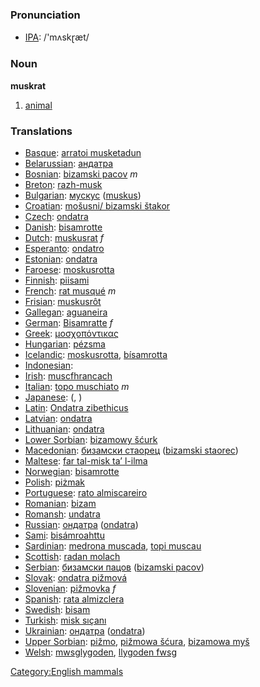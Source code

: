 === Pronunciation ===
*[[w:IPA|IPA]]: /'mʌskɽæt/

=== Noun ===

'''muskrat'''

# [[animal]]

=== Translations ===

*[[Basque]]: [[arratoi musketadun]]
*[[Belarussian]]: [[андатра]]
*[[Bosnian]]: [[bizamski pacov]] ''m''
*[[Breton]]: [[razh-musk]]
*[[Bulgarian]]: [[мускус]] ([[muskus]])
*[[Croatian]]: [[mošusni/ bizamski štakor]]
*[[Czech]]: [[ondatra]]
*[[Danish]]: [[bisamrotte]]
*[[Dutch]]: [[muskusrat]] ''f''
*[[Esperanto]]: [[ondatro]]
*[[Estonian]]: [[ondatra]]
*[[Faroese]]: [[moskusrotta]]
*[[Finnish]]: [[piisami]]
*[[French]]: [[rat musqué]] ''m''
*[[Frisian]]: [[muskusrôt]]
*[[Gallegan]]: [[aguaneira]]
*[[German]]: [[Bisamratte]] ''f''
*[[Greek]]: [[μοσχοπόντικας]] '' ''
*[[Hungarian]]: [[pézsma]]
*[[Icelandic]]: [[moskusrotta]], [[bísamrotta]]
*[[Indonesian]]: [[]]
*[[Irish]]: [[muscfhrancach]]
*[[Italian]]: [[topo muschiato]] ''m''
*[[Japanese]]: [[]] ([[]], )
*[[Latin]]: [[Ondatra zibethicus]] '' ''
*[[Latvian]]: [[ondatra]]
*[[Lithuanian]]: [[ondatra]]
*[[Lower Sorbian]]: [[bizamowy šćurk]]
*[[Macedonian]]: [[бизамски стаорец]] ([[bizamski staorec]])
*[[Maltese]]: [[far tal-misk ta’ l-ilma]]
*[[Norwegian]]: [[bisamrotte]]
*[[Polish]]: [[piżmak]] '' ''
*[[Portuguese]]: [[rato almiscareiro]]
*[[Romanian]]: [[bizam]]
*[[Romansh]]: [[undatra]]
*[[Russian]]: [[ондатра]] ([[ondatra]]) '' ''
*[[Sami]]: [[bisámroahttu]]
*[[Sardinian]]: [[medrona muscada]], [[topi muscau]]
*[[Scottish]]: [[radan molach]]
*[[Serbian]]: [[бизамски пацов]] ([[bizamski pacov]])
*[[Slovak]]: [[ondatra pižmová]]
*[[Slovenian]]: [[pižmovka]] ''f''
*[[Spanish]]: [[rata almizclera]] '' ''
*[[Swedish]]: [[bisam]]
*[[Turkish]]: [[misk sıçanı]]
*[[Ukrainian]]: [[ондатра]] ([[ondatra]])
*[[Upper Sorbian]]: [[pižmo]], [[pižmowa šćura]], [[bizamowa myš]]
*[[Welsh]]: [[mwsglygoden]], [[llygoden fwsg]]

[[Category:English mammals]]